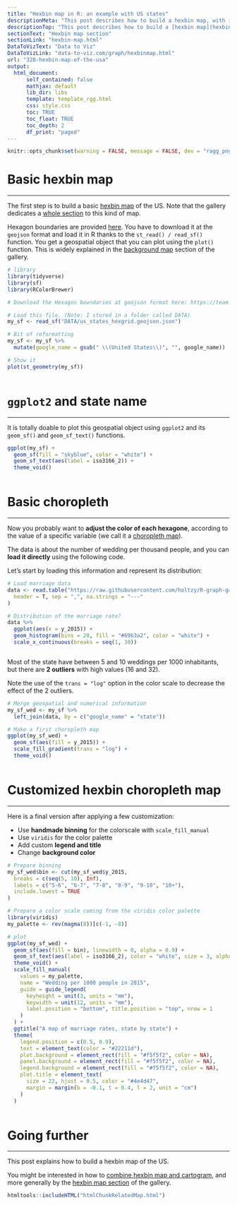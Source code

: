 ```yaml
---
title: "Hexbin map in R: an example with US states"
descriptionMeta: "This post describes how to build a hexbin map, with input data available at geojson format. It provides a step-by-step explanation and reproducible code."
descriptionTop: "This post describes how to build a [hexbin map](hexbin-map.html). It is based on a `geojson` file providing the **boundaries of US states** as hexagons."
sectionText: "Hexbin map section"
sectionLink: "hexbin-map.html"
DataToVizText: "Data to Viz"
DataToVizLink: "data-to-viz.com/graph/hexbinmap.html"
url: "328-hexbin-map-of-the-usa"
output:
  html_document:
      self_contained: false    
      mathjax: default
      lib_dir: libs
      template: template_rgg.html
      css: style.css
      toc: TRUE
      toc_float: TRUE
      toc_depth: 2
      df_print: "paged"
---
```



```r
knitr::opts_chunk$set(warning = FALSE, message = FALSE, dev = "ragg_png", dpi = 300)
```

<div class="container">




# Basic hexbin map
***

<div class = "row">

<div class = "col-md-6  col-sm-12 align-self-center">

The first step is to build a basic [hexbin map](hexbin-map.html) of the US. Note that the gallery dedicates a [whole section](hexbin-map.html) to this kind of map.

Hexagon boundaries are provided [here](https://team.carto.com/u/andrew/tables/andrew.us_states_hexgrid/public/map). You have to download it at the `geojson` format and load it in R thanks to the `st_read() / read_sf()` function. You get a geospatial object that you can plot using the `plot()` function. This is widely explained in the [background map](map.html) section of the gallery.

</div>


<div class = "col-md-6  col-sm-12">

```r
# library
library(tidyverse)
library(sf)
library(RColorBrewer)

# Download the Hexagon boundaries at geojson format here: https://team.carto.com/u/andrew/tables/andrew.us_states_hexgrid/public/map.

# Load this file. (Note: I stored in a folder called DATA)
my_sf <- read_sf("DATA/us_states_hexgrid.geojson.json")

# Bit of reformatting
my_sf <- my_sf %>%
  mutate(google_name = gsub(" \\(United States\\)", "", google_name))

# Show it
plot(st_geometry(my_sf))
```
</div>
</div>



```r
```














# `ggplot2` and state name
***

<div class = "row">

<div class = "col-md-6  col-sm-12 align-self-center">

It is totally doable to plot this geospatial object using `ggplot2` and its `geom_sf()` and `geom_sf_text()` functions.

</div>


<div class = "col-md-6  col-sm-12">

```r
ggplot(my_sf) +
  geom_sf(fill = "skyblue", color = "white") +
  geom_sf_text(aes(label = iso3166_2)) +
  theme_void()
```
</div>
</div>



```r
```










# Basic choropleth
***

<div class = "row">

<div class = "col-md-6  col-sm-12 align-self-center">

Now you probably want to **adjust the color of each hexagone**, according to the value of a specific variable (we call it a [choropleth map](chloropleth-map.html)). 

The data is about the number of wedding per thousand people, and you can **load it directly** using the following code.

Let's start by loading this information and represent its distribution:
</div>


<div class = "col-md-6  col-sm-12">

```r
# Load marriage data
data <- read.table("https://raw.githubusercontent.com/holtzy/R-graph-gallery/master/DATA/State_mariage_rate.csv",
  header = T, sep = ",", na.strings = "---"
)

# Distribution of the marriage rate?
data %>%
  ggplot(aes(x = y_2015)) +
  geom_histogram(bins = 20, fill = "#69b3a2", color = "white") +
  scale_x_continuous(breaks = seq(1, 30))
```
</div>
</div>



```r
```








<div class = "row">

<div class = "col-md-6  col-sm-12 align-self-center">

Most of the state have between 5 and 10 weddings per 1000 inhabitants, but there are **2 outliers** with high values (16 and 32).

Note the use of the `trans = "log"` option in the color scale to decrease the effect of the 2 outliers.
</div>


<div class = "col-md-6  col-sm-12">

```r
# Merge geospatial and numerical information
my_sf_wed <- my_sf %>%
  left_join(data, by = c("google_name" = "state"))

# Make a first choropleth map
ggplot(my_sf_wed) +
  geom_sf(aes(fill = y_2015)) +
  scale_fill_gradient(trans = "log") +
  theme_void()
```
</div>
</div>



```r
```

















# Customized hexbin choropleth map
***

Here is a final version after applying a few customization:

- Use **handmade binning** for the colorscale with `scale_fill_manual`
- Use `viridis` for the color palette
- Add custom **legend and title**
- Change **background color**


```r
# Prepare binning
my_sf_wed$bin <- cut(my_sf_wed$y_2015,
  breaks = c(seq(5, 10), Inf),
  labels = c("5-6", "6-7", "7-8", "8-9", "9-10", "10+"),
  include.lowest = TRUE
)

# Prepare a color scale coming from the viridis color palette
library(viridis)
my_palette <- rev(magma(8))[c(-1, -8)]

# plot
ggplot(my_sf_wed) +
  geom_sf(aes(fill = bin), linewidth = 0, alpha = 0.9) +
  geom_sf_text(aes(label = iso3166_2), color = "white", size = 3, alpha = 0.6) +
  theme_void() +
  scale_fill_manual(
    values = my_palette,
    name = "Wedding per 1000 people in 2015",
    guide = guide_legend(
      keyheight = unit(3, units = "mm"),
      keywidth = unit(12, units = "mm"),
      label.position = "bottom", title.position = "top", nrow = 1
    )
  ) +
  ggtitle("A map of marriage rates, state by state") +
  theme(
    legend.position = c(0.5, 0.9),
    text = element_text(color = "#22211d"),
    plot.background = element_rect(fill = "#f5f5f2", color = NA),
    panel.background = element_rect(fill = "#f5f5f2", color = NA),
    legend.background = element_rect(fill = "#f5f5f2", color = NA),
    plot.title = element_text(
      size = 22, hjust = 0.5, color = "#4e4d47",
      margin = margin(b = -0.1, t = 0.4, l = 2, unit = "cm")
    )
  )
```



```r
```










# Going further
***


This post explains how to build a hexbin map of the US.

You might be interested in how to [combine hexbin map and cartogram](332-hexbin-chloropleth-cartogram.html), and more generally by the [hexbin map section](hexbin-map.html) of the gallery.








<!-- Close container -->
</div>




```r
htmltools::includeHTML("htmlChunkRelatedMap.html")
```
